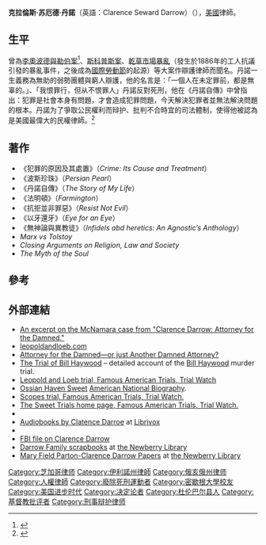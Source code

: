 {{NoteTA
|F=zh:达罗; zh-hans:达罗; zh-tw:丹諾; zh-hk:丹諾;
|1=zh:达罗; zh-hans:达罗; zh-tw:丹諾; zh-hk:丹諾;
}}
{{Infobox Person
|name = 克拉倫斯·丹諾
|image = Clarence_Darrow.jpg
|caption = Clarence Seward Darrow ca. 1922
|birth_date = {{birth date|mf=yes|1857|4|18}}
|birth_place = {{USA}}[[俄亥俄州|俄亥俄州]][[杜倫巴爾縣_(俄亥俄州)|杜倫巴爾縣]][[肯斯曼镇|肯斯曼镇]]
|death_date = {{death date and age|mf=yes|1938|3|13|1857|4|18}}
|death_place = {{USA}}[[伊利諾伊州|伊利諾伊州]][[芝加哥|芝加哥]]
|alma_mater  = [[密歇根大學|密歇根大學]]
|occupation  = [[律師|律師]]
}}
'''克拉倫斯·苏厄德·丹諾'''（英語：Clarence Seward Darrow）（{{bd|1857年|4月18日|1938年|3月13日|}}），[[美國|美國]]律師。

==生平==
曾為[[李奧波德與勒伯案|李奧波德與勒伯案]]<ref>{{cite book | last = Hakim | first = Joy | authorlink = | coauthors = | title = War, Peace, and All That Jazz | publisher = Oxford University Press | year = 1995 | location = New York, New York | pages = 44–45 | url = | doi = | id = | isbn = 0-19-509514-6 }}</ref>、[[猴子審判|斯科普斯案]]、[[乾草市場暴亂|乾草市場暴亂]]（發生於1886年的工人抗議引發的暴亂事件，之後成為[[國際勞動節|國際勞動節]]的起源）等大案作辯護律師而聞名。丹諾一生義務為無助的弱勢團體與窮人辯護，他的名言是：「一個人在未定罪前，都是無辜的。」、「我恨罪行，但从不恨罪人」丹諾反對死刑，他在《丹諾自傳》中曾指出：犯罪是社會本身有問題，才會造成犯罪問題，今天解決犯罪者並無法解決問題的根本。丹諾为了爭取公民權利而辩护、批判不合時宜的司法體制，使得他被認為是美國最偉大的民權律師。<ref>{{Cite web |url=http://www.infzm.com/content/13787 |title=南方周末 |accessdate=2010-06-29 |archive-date=2019-05-14 |archive-url=https://web.archive.org/web/20190514012522/http://www.infzm.com/content/13787 |dead-url=no }}</ref>

== 著作 ==
*《犯罪的原因及其處置》（''Crime: Its Cause and Treatment''）
*《波斯珍珠》（''Persian Pearl''）
*《丹諾自傳》（''The Story of My Life''）
*《法明頓》（''Farmington''）
*《抗拒並非罪惡》（''Resist Not Evil''）
*《以牙還牙》（''Eye for an Eye''）
*《無神論與異教徒》（''Infidels abd heretics: An Agnostic’s Anthology''）
*''Marx vs Tolstoy''
*''Closing Arguments on Religion, Law and Society''
*''The Myth of the Soul''

== 參考 ==
{{reflist}}

==外部連結==
{{Commons category|Clarence Darrow}}
{{wikiquote|達羅}}
{{wikisource-author}}
*[http://www.jafarrell.com/clarencedarrow.html An excerpt on the McNamara case from "Clarence Darrow: Attorney for the Damned."] {{Wayback|url=http://www.jafarrell.com/clarencedarrow.html |date=20181007005445 }}
*[http://www.leopoldandloeb.com leopoldandloeb.com] {{Wayback|url=http://www.leopoldandloeb.com/ |date=20090118234427 }}
*[http://www.bradburyac.mistral.co.uk/tennes14.html Attorney for the Damned—or just Another Damned Attorney?] {{Wayback|url=http://www.bradburyac.mistral.co.uk/tennes14.html |date=20190915052554 }}
*[http://www.trialwatch.com/haywood/haywood.htm The Trial of Bill Haywood] {{Wayback|url=http://www.trialwatch.com/haywood/haywood.htm |date=20120327234205 }} – detailed account of the [[Bill_Haywood|Bill Haywood]] murder trial.
*[http://www.trialwatch.com/leoploeb/leopold.htm Leopold and Loeb trial, Famous American Trials, Trial Watch] {{Wayback|url=http://www.trialwatch.com/leoploeb/leopold.htm |date=20120327234211 }}
*[http://www.anb.org/articles/13/13-02607.html Ossian Haven Sweet] {{Wayback|url=http://www.anb.org/articles/13/13-02607.html |date=20161022032902 }} [[American_National_Biography|American National Biography]].
*[http://www.trialwatch.com/scopes/scopes.htm Scopes trial, Famous American Trials, Trial Watch.] {{Wayback|url=http://www.trialwatch.com/scopes/scopes.htm |date=20120327234218 }}
*[http://www.trialwatch.com/sweet/sweet.html The Sweet Trials home page, Famous American Trials, Trial Watch.] {{Wayback|url=http://www.trialwatch.com/sweet/sweet.html |date=20120327234230 }}
*{{gutenberg author| id=Clarence+Darrow | name=Clarence Darrow}}
*[https://catalog.librivox.org/search.php?title=&author=clarence+darrow&status=all&action=Search Audiobooks by Clatence Darroe]{{dead link|date=2018年2月 |bot=InternetArchiveBot |fix-attempted=yes }} at [[Librivox|Librivox]]
*{{worldcat id|id=lccn-n79-26987}}
*[http://vault.fbi.gov/Clarence%20Darrow FBI file on Clarence Darrow]{{dead link|date=2017年11月 |bot=InternetArchiveBot |fix-attempted=yes }}
* [http://www.newberry.org/collections/FindingAids/darrowfamily/DarrowFamily.html Darrow Family scrapbooks] {{Wayback|url=http://www.newberry.org/collections/FindingAids/darrowfamily/DarrowFamily.html |date=20110106024335 }} at [[the_Newberry_Library|the Newberry Library]]
*[http://www.newberry.org/collections/FindingAids/parton/Parton.html Mary Field Parton-Clarence Darrow Papers] {{Wayback|url=http://www.newberry.org/collections/FindingAids/parton/Parton.html |date=20110106023317 }} at [[the_Newberry_Library|the Newberry Library]]

{{Authority control}}
{{DEFAULTSORT:Darrow, Clarence}}
[[Category:芝加哥律师|Category:芝加哥律师]]
[[Category:伊利諾州律師|Category:伊利諾州律師]]
[[Category:俄亥俄州律师|Category:俄亥俄州律师]]
[[Category:人權律師|Category:人權律師]]
[[Category:廢除死刑運動者|Category:廢除死刑運動者]]
[[Category:密歇根大學校友|Category:密歇根大學校友]]
[[Category:美国进步时代|Category:美国进步时代]]
[[Category:决定论者|Category:决定论者]]
[[Category:杜伦巴尔县人|Category:杜伦巴尔县人]]
[[Category:基督教批评者|Category:基督教批评者]]
[[Category:刑事辩护律师|Category:刑事辩护律师]]